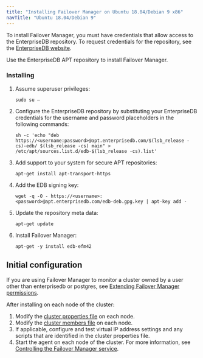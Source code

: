 ```yaml
---
title: "Installing Failover Manager on Ubuntu 18.04/Debian 9 x86"
navTitle: "Ubuntu 18.04/Debian 9"
---
```


To install Failover Manager, you must have credentials that allow access to the EnterpriseDB repository. To request credentials for the repository, see the [EnterpriseDB website](https://www.enterprisedb.com/user/login).

Use the EnterpriseDB APT repository to install Failover Manager.

### Installing

1.  Assume superuser privileges:
    ```text
    sudo su – 
    ```
2.  Configure the EnterpriseDB repository by substituting your EnterpriseDB credentials for the username and password placeholders in the following commands:
    ```text
    sh -c 'echo "deb https://<username:password>@apt.enterprisedb.com/$(lsb_release -cs)-edb/ $(lsb_release -cs) main" > /etc/apt/sources.list.d/edb-$(lsb_release -cs).list'
    ```
3.  Add support to your system for secure APT repositories:
    ```text
    apt-get install apt-transport-https
    ```
4.  Add the EDB signing key:
    ```text
    wget -q -O - https://<username>:<password>@apt.enterprisedb.com/edb-deb.gpg.key | apt-key add -
    ```
5.  Update the repository meta data:
    ```text
    apt-get update
    ```
6.  Install Failover Manager:
    ```text
    apt-get -y install edb-efm42
    ```
## Initial configuration

If you are using Failover Manager to monitor a cluster owned by a user other than enterprisedb or postgres, see [Extending Failover Manager permissions](04_configuring_efm/04_extending_efm_permissions/#extending_efm_permissions).

After installing on each node of the cluster:

1.  Modify the [cluster properties file](04_configuring_efm/01_cluster_properties/#cluster_properties) on each node.
2.  Modify the [cluster members file](04_configuring_efm/03_cluster_members/#cluster_members) on each node.
3.  If applicable, configure and test virtual IP address settings and any scripts that are identified in the cluster properties file.
4.  Start the agent on each node of the cluster. For more information, see [Controlling the Failover Manager service](08_controlling_efm_service/#controlling-the-failover-manager-service).